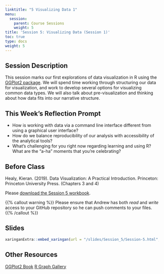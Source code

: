```yaml
---
linktitle: "5 Visualizing Data 1"
menu:
  session:
    parent: Course Sessions
    weight: 5
title: 'Session 5: Visualizing Data (Session 1)'
toc: true
type: docs
weight: 5
---
```


## Session Description

This session marks our first explorations of data visualization in R using the [GGPlot2 package](https://ggplot2-book.org). We will spend time working through structuring our data for visualization, and work to develop several options for visualizing common data types. We will also talk about pre-visualization and thinking about how data fits into our narrative structure.

## This Week's Reflection Prompt

- How is working with data via a command line interface different from using a graphical user interface?
- How do we balance reproducibility of our analysis with accessibility of the analytical tools?
- What's challenging for you right now regarding learning and using R? What are the "a-ha" moments that you're celebrating?

## Before Class

Healy, Kieran. (2019). Data Visualization: A Practical Introduction. Princeton: Princeton University Press. (Chapters 3 and 4)

Please [download the Session 5 workbook](/schedule/session/05-Visualizing_Data_files/Session 5 Lab.zip).

{{% callout warning %}}
Please ensure that Andrew has both *read* and *write* access to your GitHub repository so he can push comments to your files.
{{% /callout %}}

## Slides
```r
xaringanExtra::embed_xaringan(url = "/slides/Session_5/Session-5.html", ratio = "16:9")
```

## Other Resources

[GGPlot2 Book](https://ggplot2-book.org)
[R Graph Gallery](https://www.r-graph-gallery.com)